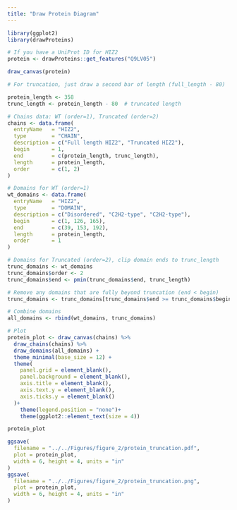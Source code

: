 ```yaml
---
title: "Draw Protein Diagram"
---
```


```r
library(ggplot2)
library(drawProteins)
```


```r
# If you have a UniProt ID for HIZ2
protein <- drawProteins::get_features("Q9LV05") 

draw_canvas(protein) 

# For truncation, just draw a second bar of length (full_length - 80)
```
```r
protein_length <- 358
trunc_length <- protein_length - 80  # truncated length

# Chains data: WT (order=1), Truncated (order=2)
chains <- data.frame(
  entryName   = "HIZ2",
  type        = "CHAIN",
  description = c("Full length HIZ2", "Truncated HIZ2"),
  begin       = 1,
  end         = c(protein_length, trunc_length),
  length      = protein_length,
  order       = c(1, 2)
)

# Domains for WT (order=1)
wt_domains <- data.frame(
  entryName   = "HIZ2",
  type        = "DOMAIN",
  description = c("Disordered", "C2H2-type", "C2H2-type"),
  begin       = c(1, 126, 165),
  end         = c(39, 153, 192),
  length      = protein_length,
  order       = 1
)

# Domains for Truncated (order=2), clip domain ends to trunc_length
trunc_domains <- wt_domains
trunc_domains$order <- 2
trunc_domains$end <- pmin(trunc_domains$end, trunc_length)

# Remove any domains that are fully beyond truncation (end < begin)
trunc_domains <- trunc_domains[trunc_domains$end >= trunc_domains$begin, ]

# Combine domains
all_domains <- rbind(wt_domains, trunc_domains)

# Plot
protein_plot <- draw_canvas(chains) %>%
  draw_chains(chains) %>%
  draw_domains(all_domains) +
  theme_minimal(base_size = 12) +
  theme(
    panel.grid = element_blank(),
    panel.background = element_blank(),
    axis.title = element_blank(),
    axis.text.y = element_blank(),
    axis.ticks.y = element_blank()
  )+
    theme(legend.position = "none")+
    theme(ggplot2::element_text(size = 4)) 

protein_plot
```

```r
ggsave(
  filename = "../../Figures/figure_2/protein_truncation.pdf",
  plot = protein_plot,
  width = 6, height = 4, units = "in" 
)
ggsave(
  filename = "../../Figures/figure_2/protein_truncation.png",
  plot = protein_plot,
  width = 6, height = 4, units = "in" 
)
```

